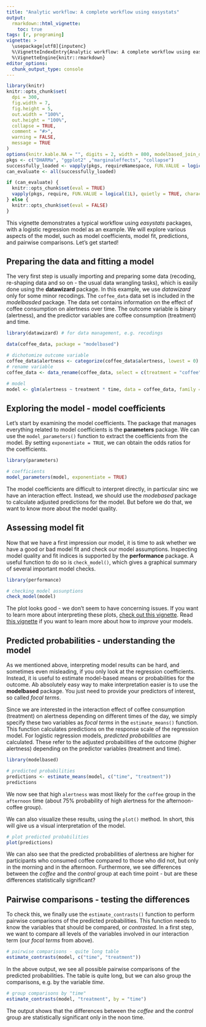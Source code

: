 ```yaml
---
title: "Analytic workflow: A complete workflow using easystats"
output:
  rmarkdown::html_vignette:
    toc: true
tags: [r, programing]
vignette: >
  \usepackage[utf8]{inputenc}
  %\VignetteIndexEntry{Analytic workflow: A complete workflow using easystats}
  %\VignetteEngine{knitr::rmarkdown}
editor_options:
  chunk_output_type: console
---
```


```r
library(knitr)
knitr::opts_chunk$set(
  dpi = 300,
  fig.width = 7,
  fig.height = 5,
  out.width = "100%",
  out.height = "100%",
  collapse = TRUE,
  comment = "#>",
  warning = FALSE,
  message = TRUE
)
options(knitr.kable.NA = "", digits = 2, width = 800, modelbased_join_dots = FALSE)
pkgs <- c("DHARMa", "ggplot2" ,"marginaleffects", "collapse")
successfully_loaded <- vapply(pkgs, requireNamespace, FUN.VALUE = logical(1L), quietly = TRUE)
can_evaluate <- all(successfully_loaded)

if (can_evaluate) {
  knitr::opts_chunk$set(eval = TRUE)
  vapply(pkgs, require, FUN.VALUE = logical(1L), quietly = TRUE, character.only = TRUE)
} else {
  knitr::opts_chunk$set(eval = FALSE)
}

```

This vignette demonstrates a typical workflow using *easystats* packages, with a logistic regression model as an example. We will explore various aspects of the model, such as model coefficients, model fit, predictions, and pairwise comparisons. Let's get started!

## Preparing the data and fitting a model

The very first step is usually importing and preparing some data (recoding, re-shaping data and so on - the usual data wrangling tasks), which is easily done using the **datawizard** package. In this example, we use *datawizard* only for some minor recodings. The `coffee_data` data set is included in the *modelbasded* package. The data set contains information on the effect of coffee consumption on alertness over time. The outcome variable is binary (alertness), and the predictor variables are coffee consumption (treatment) and time.

```r
library(datawizard) # for data management, e.g. recodings

data(coffee_data, package = "modelbased")

# dichotomize outcome variable
coffee_data$alertness <- categorize(coffee_data$alertness, lowest = 0)
# rename variable
coffee_data <- data_rename(coffee_data, select = c(treatment = "coffee"))

# model
model <- glm(alertness ~ treatment * time, data = coffee_data, family = binomial())
```

## Exploring the model - model coefficients

Let's start by examining the model coefficients. The package that manages everything related to model coefficients is the **parameters** package. We can use the `model_parameters()` function to extract the coefficients from the model. By setting `exponentiate = TRUE`, we can obtain the odds ratios for the coefficients.

```r
library(parameters)

# coefficients
model_parameters(model, exponentiate = TRUE)
```

The model coefficients are difficult to interpret directly, in particular sinc we have an interaction effect. Instead, we should use the *modebased* package to calculate adjusted predictions for the model. But before we do that, we want to know more about the model quality.

## Assessing model fit

Now that we have a first impression our model, it is time to ask whether we have a good or bad model fit and check our model assumptions. Inspecting model quality and fit indices is supported by the **performance** package. A useful function to do so is `check_model()`, which gives a graphical summary of several important model checks.

```r
library(performance)

# checking model assunptions
check_model(model)
```

The plot looks good - we don't seem to have concerning issues. If you want to learn more about interpreting these plots, [check out this vignette](https://easystats.github.io/performance/articles/check_model.html). Read [this vignette](https://easystats.github.io/easystats/articles/workflow_performance.html) if you want to learn more about how to _improve_ your models.

## Predicted probabilities - understanding the model

As we mentioned above, interpreting model results can be hard, and sometimes even misleading, if you only look at the regression coefficients. Instead, it is useful to estimate model-based means or probabilities for the outcome. Ab absolutely easy way to make interpretation easier is to use the **modelbased** package. You just need to provide your predictors of interest, so called _focal terms_.

Since we are interested in the interaction effect of coffee consumption (treatment) on alertness depending on different times of the day, we simply specify these two variables as _focal terms_ in the `estimate_means()` function. This function calculates predictions on the response scale of the regression model. For logistic regression models, _predicted probabilities_ are calculated. These refer to the adjusted probabilities of the outcome (higher alertness) depending on the predictor variables (treatment and time).

```r
library(modelbased)

# predicted probabilities
predictions <- estimate_means(model, c("time", "treatment"))
predictions
```

We now see that high `alertness` was most likely for the `coffee` group in the `afternoon` time (about 75% probability of high alertness for the afternoon-coffee group).

We can also visualize these results, using the `plot()` method. In short, this will give us a visual interpretation of the model.

```r
# plot predicted probabilities
plot(predictions)
```

We can also see that the predicted probabilities of alertness are higher for participants who consumed coffee compared to those who did not, but only in the morning and in the afternoon. Furthermore, we see differences between the _coffee_ and the _control_ group at each time point - but are these differences statistically significant?

## Pairwise comparisons - testing the differences

To check this, we finally use the `estimate_contrasts()` function to perform pairwise comparisons of the predicted probabilities. This function needs to know the variables that should be compared, or _contrasted_. In a first step, we want to compare all levels of the variables involved in our interaction term (our _focal terms_ from above).

```r
# pairwise comparisons - quite long table
estimate_contrasts(model, c("time", "treatment"))
```

In the above output, we see all possible pairwise comparisons of the predicted probabilities. The table is quite long, but we can also group the comparisons, e.g. by the variable _time_.

```r
# group comparisons by "time"
estimate_contrasts(model, "treatment", by = "time")
```

The output shows that the differences between the _coffee_ and the _control_ group are statistically significant only in the noon time.
